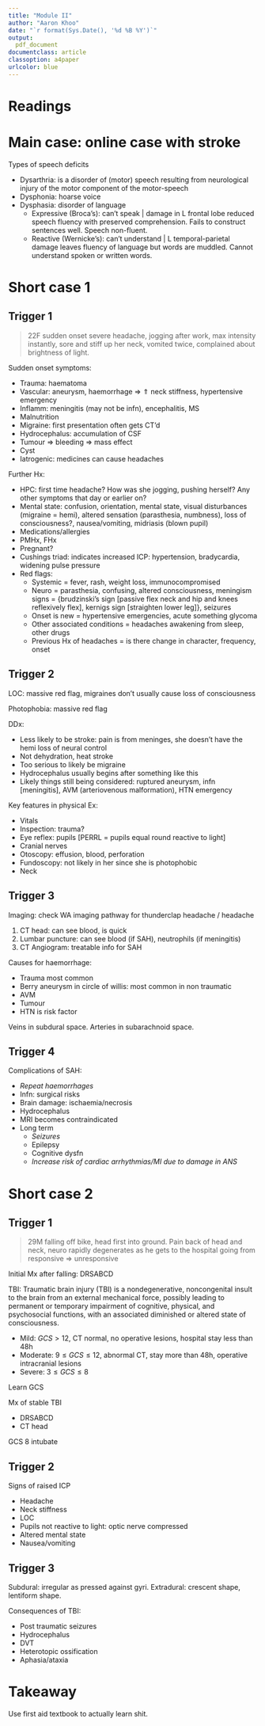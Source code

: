 ```yaml
---
title: "Module II"
author: "Aaron Khoo"
date: "`r format(Sys.Date(), '%d %B %Y')`"
output:
  pdf_document
documentclass: article
classoption: a4paper
urlcolor: blue
---
```


# Readings

# Main case: online case with stroke

Types of speech deficits

-  Dysarthria: is a disorder of (motor) speech resulting from neurological injury of the motor component of the motor-speech
-  Dysphonia: hoarse voice
-  Dysphasia: disorder of language
    -  Expressive (Broca's): can't speak | damage in L frontal lobe reduced speech fluency with preserved comprehension. Fails to construct sentences well. Speech non-fluent.
    -  Reactive (Wernicke's): can't understand | L temporal-parietal damage leaves fluency of language but words are muddled. Cannot understand spoken or written words. 


# Short case 1

## Trigger 1

> 22F sudden onset severe headache, jogging after work, max intensity instantly, sore and stiff up her neck, vomited twice, complained about brightness of light.

Sudden onset symptoms:

-  Trauma: haematoma
-  Vascular: aneurysm, haemorrhage => $\Uparrow$ neck stiffness, hypertensive emergency
-  Inflamm: meningitis (may not be infn), encephalitis, MS
-  Malnutrition
-  Migraine: first presentation often gets CT'd
-  Hydrocephalus: accumulation of CSF
-  Tumour => bleeding => mass effect
-  Cyst
-  Iatrogenic: medicines can cause headaches

Further Hx:

-  HPC: first time headache? How was she jogging, pushing herself? Any other symptoms that day or earlier on?
-  Mental state: confusion, orientation, mental state, visual disturbances (migraine = hemi), altered sensation (parasthesia, numbness), loss of consciousness?, nausea/vomiting, midriasis (blown pupil)
-  Medications/allergies
-  PMHx, FHx
-  Pregnant?
-  Cushings triad: indicates increased ICP: hypertension,  bradycardia, widening pulse pressure
-  Red flags: 
    -  Systemic = fever, rash, weight loss, immunocompromised
    -  Neuro = parasthesia, confusing, altered consciousness, meningism signs = {brudzinski's sign [passive flex neck and hip and knees reflexively flex], kernigs sign [straighten lower leg]}, seizures
    -  Onset is new = hypertensive emergencies, acute something glycoma
    -  Other associated conditions = headaches awakening from sleep, other drugs 
    -  Previous Hx of headaches = is there change in character, frequency, onset

## Trigger 2

LOC: massive red flag, migraines don't usually cause loss of consciousness

Photophobia: massive red flag

DDx:

-  Less likely to be stroke: pain is from meninges, she doesn't have the hemi loss of neural control
-  Not dehydration, heat stroke
-  Too serious to likely be migraine
-  Hydrocephalus usually begins after something like this
-  Likely things still being considered: ruptured aneurysm, infn [meningitis], AVM (arteriovenous malformation), HTN emergency

Key features in physical Ex:

-  Vitals
-  Inspection: trauma?
-  Eye reflex: pupils [PERRL = pupils equal round reactive to light]
-  Cranial nerves
-  Otoscopy: effusion, blood, perforation
-  Fundoscopy: not likely in her since she is photophobic
-  Neck

## Trigger 3

Imaging: check WA imaging pathway for thunderclap headache / headache

1.  CT head: can see blood, is quick
2.  Lumbar puncture: can see blood (if SAH), neutrophils (if meningitis)
3.  CT Angiogram: treatable info for SAH

Causes for haemorrhage:

-  Trauma most common
-  Berry aneurysm in circle of willis: most common in non traumatic
-  AVM
-  Tumour
-  HTN is risk factor

Veins in subdural space. Arteries in subarachnoid space. 

## Trigger 4

Complications of SAH:

-  *Repeat haemorrhages*
-  Infn: surgical risks
-  Brain damage: ischaemia/necrosis
-  Hydrocephalus
-  MRI becomes contraindicated
-  Long term
    -  *Seizures*
    -  Epilepsy
    -  Cognitive dysfn
    -  *Increase risk of cardiac arrhythmias/MI due to damage in ANS*

# Short case 2

## Trigger 1

> 29M falling off bike, head first into ground. Pain back of head and neck, neuro rapidly degenerates as he gets to the hospital going from responsive => unresponsive 

Initial Mx after falling: DRSABCD

TBI: Traumatic brain injury (TBI) is a nondegenerative, noncongenital insult to the brain from an external mechanical force, possibly leading to permanent or temporary impairment of cognitive, physical, and psychosocial functions, with an associated diminished or altered state of consciousness.

-  Mild: $GCS>12$, CT normal, no operative lesions, hospital stay less than 48h
-  Moderate: $9\leq GCS\leq12$, abnormal CT, stay more than 48h, operative intracranial lesions
-  Severe: $3\leq GCS\leq8$

Learn GCS

Mx of stable TBI

-  DRSABCD
-  CT head

GCS 8 intubate

## Trigger 2

Signs of raised ICP

-  Headache
-  Neck stiffness
-  LOC
-  Pupils not reactive to light: optic nerve compressed
-  Altered mental state
-  Nausea/vomiting

## Trigger 3

Subdural: irregular as pressed against gyri. Extradural: crescent shape, lentiform shape. 

Consequences of TBI:

-  Post traumatic seizures
-  Hydrocephalus
-  DVT
-  Heterotopic ossification
-  Aphasia/ataxia



# Takeaway

Use first aid textbook to actually learn shit.




